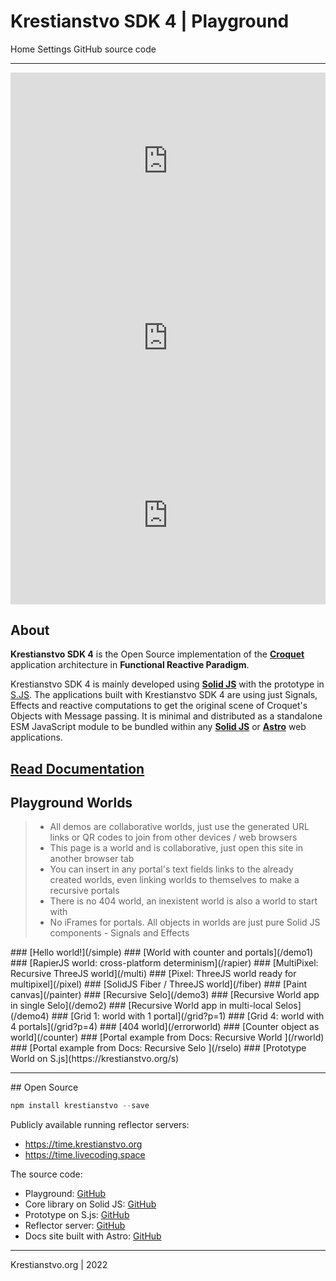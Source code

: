 

# Krestianstvo SDK 4 | Playground

<nav>
    <Link href="/">Home </Link>
    <Link class="p2" href="/settings">Settings</Link>
    <Link class="p2" href="https://github.com/NikolaySuslov/krestianstvo-playground">GitHub source code </Link>
</nav>

<hr />

<div class="p3 grid grid-rows-1 grid-cols-3">
<div style="padding:56.25% 0 0 0;position:relative;"><iframe src="https://player.vimeo.com/video/742885266?h=45918cfab7&title=0&byline=0&portrait=0" style="position:absolute;top:0;left:0;width:100%;height:100%;" frameborder="0" allow="autoplay; fullscreen; picture-in-picture" allowfullscreen></iframe></div><script src="https://player.vimeo.com/api/player.js"></script>
<div style="padding:56.25% 0 0 0;position:relative;"><iframe src="https://player.vimeo.com/video/749401757?h=0a7c6f0a3b&title=0&byline=0&portrait=0" style="position:absolute;top:0;left:0;width:100%;height:100%;" frameborder="0" allow="autoplay; fullscreen; picture-in-picture" allowfullscreen></iframe></div><script src="https://player.vimeo.com/api/player.js"></script>
<div style="padding:56.25% 0 0 0;position:relative;"><iframe src="https://player.vimeo.com/video/745245330?h=a0a4584482&title=0&byline=0&portrait=0" style="position:absolute;top:0;left:0;width:100%;height:100%;" frameborder="0" allow="autoplay; fullscreen; picture-in-picture" allowfullscreen></iframe></div><script src="https://player.vimeo.com/api/player.js"></script>
</div>


## About

**Krestianstvo SDK 4** is the Open Source implementation of the **[Croquet](https://en.wikipedia.org/wiki/Croquet_OS)** application architecture in **Functional Reactive Paradigm**.

Krestianstvo SDK 4 is mainly developed using **[Solid JS](https://www.solidjs.com)** with the prototype in [S.JS](https://github.com/NikolaySuslov/krestianstvo-s.js). The applications built with Krestianstvo SDK 4 are using just Signals, Effects and reactive computations to get the original scene of Croquet's Objects with Message passing. It is minimal and distributed as a standalone ESM JavaScript module to be bundled within any **[Solid JS](https://www.solidjs.com)** or **[Astro](https://astro.build)** web applications.


## [Read Documentation](https://docs.krestianstvo.org)

## Playground Worlds

>- All demos are collaborative worlds, just use the generated URL links or QR codes to join from other devices / web browsers 
>- This page is a world and is collaborative, just open this site in another browser tab
>- You can insert in any portal's text fields links to the already created worlds, even linking worlds to themselves to make a recursive portals
>- There is no 404 world, an inexistent world is also a world to start with
>- No iFrames for portals. All objects in worlds are just pure Solid JS components - Signals and Effects

<div class="grid grid-cols-1 justify-items-center">
    <div class="raw-span-1 box">
        <SeloPortal {...props} nodeID={"home_demo1_" + props.nodeID} url={"demo1"} />
    </div>
</div>

<div class="p7"/>
### [Hello world!](/simple)
### [World with counter and portals](/demo1)
### [RapierJS world: cross-platform determinism](/rapier)
### [MultiPixel: Recursive ThreeJS world](/multi)
### [Pixel: ThreeJS world ready for multipixel](/pixel)
### [SolidJS Fiber / ThreeJS world](/fiber)
### [Paint canvas](/painter)
### [Recursive Selo](/demo3)
### [Recursive World app in single Selo](/demo2)
### [Recursive World app in multi-local Selos](/demo4)
### [Grid 1: world with 1 portal](/grid?p=1)
### [Grid 4: world with 4 portals](/grid?p=4)
### [404 world](/errorworld)
### [Counter object as world](/counter)
### [Portal example from Docs: Recursive World ](/rworld)
### [Portal example from Docs: Recursive Selo ](/rselo)
### [Prototype World on S.js](https://krestianstvo.org/s)

<hr/>
## Open Source

```js
npm install krestianstvo --save
```

Publicly available running reflector servers:  
- https://time.krestianstvo.org
- https://time.livecoding.space

The source code: 

* Playground: [GitHub](https://github.com/NikolaySuslov/krestianstvo-playground)
* Core library on Solid JS: [GitHub](https://github.com/NikolaySuslov/krestianstvo)
* Prototype on S.js: [GitHub](https://github.com/NikolaySuslov/krestianstvo-s.js)
* Reflector server: [GitHub](https://github.com/NikolaySuslov/lcs-reflector)
* Docs site built with Astro: [GitHub](https://github.com/NikolaySuslov/krestianstvo-docs)

<hr/>
<div class="p4 text-4"><Link href="https://www.krestianstvo.org">Krestianstvo.org</Link> | 2022</div>
